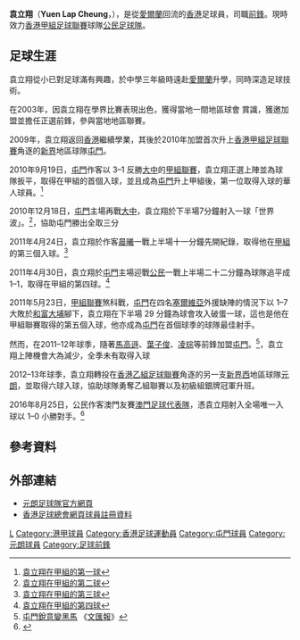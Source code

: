 {{noteta|G1=足球}}
{{Football player infobox
| playername     = 袁立翔<br>Yuen Lap Cheung
| image          = [[File:Yuen_Lap_Cheung.JPG|250px]]
| fullname       = 袁立翔 
| englishfullname= Yuen Lap Cheung
| nickname       = [[臘腸|臘腸]]
| height         = {{height|m=1.76}}
| dateofbirth    = {{birth date and age|1987|3|1}}
| cityofbirth    = 
| countryofbirth = {{HKG-1959}}
| youthyears     = 2003－2007
| youthclubs     = {{flagicon|IRE}} {{link-en|杜拉摩爾|Tullamore Town F.C.}}
| currentclub    = {{flagicon|HKG}} [[公民足球隊|公民]]
| clubnumber     = 10
| position = [[前鋒_(足球)|前鋒]]
| years1 =  2010–2012
| clubs1 = {{flagicon|HKG}} [[屯門體育會足球隊|屯門]]
| caps1  = 20
| goals1 = 5
| years2 = 2012–2015
| clubs2 = {{flagicon|HKG}} [[元朗足球隊|元朗]]
| caps2  = 21
| goals2 = 6
| years3 = 2015–
| clubs3 = {{flagicon|HKG}} [[公民足球隊|公民]]
| caps3  = 26
| goals3 = 11
| years4 = 
| clubs4 = 
| caps4  = 
| goals4 = 
| nationalyears1 = 
| nationalteam1  = 
| nationalcaps1  =
| nationalgoals1 = 
| pcupdate = 2012年7月7日
| ntupdate = 2012年7月1日
}}

'''袁立翔'''（'''Yuen Lap Cheung'''，{{bd|1987年|3月1日|||}}），是從[[愛爾蘭|愛爾蘭]]回流的[[香港|香港]]足球員，司職[[前鋒_(足球)|前鋒]]。現時效力[[香港甲組足球聯賽|香港甲組足球聯賽]]球隊[[公民足球隊|公民足球隊]]。

== 足球生涯 ==
袁立翔從小已對足球滿有興趣，於中學三年級時遠赴[[愛爾蘭|愛爾蘭]]升學，同時深造足球技術。

在2003年，因袁立翔在學界比賽表現出色，獲得當地一間地區球會 {{link-en|杜拉摩爾|Tullamore Town F.C.}}賞識，獲邀加盟並擔任正選前鋒，參與當地地區聯賽。

2009年，袁立翔返回[[香港|香港]]繼續學業，其後於2010年加盟首次升上[[香港甲組足球聯賽|香港甲組足球聯賽]]角逐的[[新界|新界]]地區球隊[[屯門體育會足球隊|屯門]]。

2010年9月19日，[[屯門體育會足球隊|屯門]]作客以 3–1 反勝[[大中足球會|大中]]的[[香港甲組足球聯賽|甲組聯賽]]，袁立翔正選上陣並為球隊扳平，取得在甲組的首個入球，並且成為[[屯門體育會足球隊|屯門]]升上甲組後，第一位取得入球的華人球員。<ref>[http://cablenews.i-cable.com/webapps/news_video/index.php?news_id=342522 袁立翔在甲組的第一球]</ref>

2010年12月18日，[[屯門體育會足球隊|屯門]]主場再戰[[大中足球會|大中]]，袁立翔於下半場7分鐘射入一球「世界波」。<ref>[http://cablenews.i-cable.com/webapps/news_video/index.php?news_id=349119 袁立翔在甲組的第二球]</ref>，協助屯門勝出全取三分

2011年4月24日，袁立翔於作客[[晨曦體育會|晨曦]]一戰上半場十一分鐘先開紀錄，取得他在[[香港甲組足球聯賽|甲組]]的第三個入球。<ref>[http://cablev.i-cable.com/video/?oid=357920&sid=1 袁立翔在甲組的第三球]{{Dead link|date=2018年6月 |bot=InternetArchiveBot |fix-attempted=no }}</ref>

2011年4月30日，袁立翔於[[屯門體育會足球隊|屯門]]主場迎戰[[公民足球隊|公民]]一戰上半場二十二分鐘為球隊追平成 1–1，取得在甲組的第四球。<ref>[http://cablev.i-cable.com/video/?oid=358328&sid=1 袁立翔在甲組的第四球]{{Dead link|date=2018年6月 |bot=InternetArchiveBot |fix-attempted=no }}</ref>

2011年5月23日，[[香港甲組足球聯賽|甲組聯賽]]煞科戰，[[屯門體育會足球隊|屯門]]在四名[[塞爾維亞|塞爾維亞]]外援缺陣的情況下以 1–7 大敗於[[大埔足球會|和富大埔]]腳下，袁立翔在下半場 29 分鐘為球會攻入破蛋一球，這也是他在甲組聯賽取得的第五個入球，他亦成為[[屯門體育會足球隊|屯門]]在首個球季的球隊最佳射手。

然而，在2011–12年球季，隨著[[馬高遜|馬高遜]]、[[葉子俊|葉子俊]]、[[凌琮|凌琮]]等前鋒加盟[[屯門體育會足球隊|屯門]]。<ref>[http://paper.wenweipo.com/2011/08/02/SP1108020022.htm 屯門銳意變黑馬] {{Wayback|url=http://paper.wenweipo.com/2011/08/02/SP1108020022.htm |date=20150910051336 }}《[[文汇报_(香港)|文匯報]]》</ref>，袁立翔上陣機會大為減少，全季未有取得入球

2012–13年球季，袁立翔轉投在[[香港乙組足球聯賽|香港乙組足球聯賽]]角逐的另一支[[新界西|新界西]]地區球隊[[元朗區體育會足球隊|元朗]]，並取得六球入球，協助球隊勇奪乙組聯賽以及初級組銀牌冠軍升班。

2016年8月25日，公民作客澳門友賽[[澳門足球代表隊|澳門足球代表隊]]，憑袁立翔射入全場唯一入球以 1–0 小勝對手。<ref>{{cite news|url=http://www.macaodaily.com/html/2016-08/26/content_1116757.htm|date=2016年8月26日|title=澳足主場失陷港公民|newspaper=''[[澳門日報|澳門日報]]''|deadurl=yes|archiveurl=https://web.archive.org/web/20161013170610/http://www.macaodaily.com/html/2016-08/26/content_1116757.htm|archivedate=2016年10月13日|df=|accessdate=2016年8月31日}}</ref>

== 參考資料 ==
{{Reflist}}

== 外部連結 ==
* [https://web.archive.org/web/20120327030803/http://www.yldsasoccer.hk/ 元朗足球隊官方網頁]
* [https://www.hkfa.com/ch/club/57/detail?player=10203 香港足球總會網頁球員註冊資料]{{Wayback|url=https://www.hkfa.com/ch/club/57/detail?player=10203 |date=20160804112915 }}

{{公民球員名單}}
{{DEFAULTSORT:Yuen Lap Cheung}} 
[[Category:袁姓|L]]
[[Category:港甲球員|Category:港甲球員]]
[[Category:香港足球運動員|Category:香港足球運動員]]
[[Category:屯門球員|Category:屯門球員]]
[[Category:元朗球員|Category:元朗球員]]
[[Category:足球前鋒|Category:足球前鋒]]